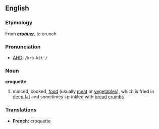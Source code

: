 == English ==
=== Etymology ===
From {{F.}} '''''[[croquer]]''''', to crunch

=== Pronunciation ===
*[[AHD]]: <tt>/krō-kĕt'/</tt>

=== Noun ===
'''croquette'''
#minced, cooked, [[food]] (usually [[meat]] or [[vegetable]]s), which is fried in [[deep fat]] and sometimes sprinkled with [[bread]] [[crumb]]s

=== Translations ===
*'''French:''' croquette